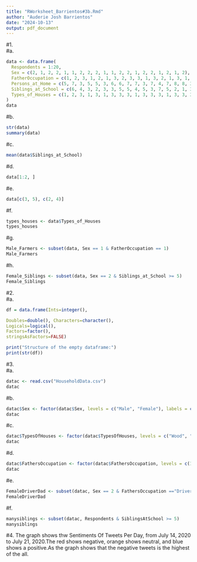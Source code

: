 ```yaml
---
title: "RWorksheet_Barrientos#3b.Rmd"
author: "Auderie Josh Barrientos"
date: "2024-10-13"
output: pdf_document
---
```


#1.  
#a.  

```r
data <- data.frame(
  Respondents = 1:20,
  Sex = c(2, 1, 2, 2, 1, 1, 2, 2, 2, 1, 1, 2, 2, 1, 2, 2, 1, 2, 1, 2),
  FatherOccupation = c(1, 2, 3, 1, 2, 1, 3, 2, 3, 3, 1, 3, 2, 1, 3, 1, 3, 3, 1, 1),
  Persons_at_Home = c(5, 7, 3, 5, 5, 3, 6, 6, 7, 7, 3, 7, 4, 7, 8, 8, 3, 11, 8, 6),
  Siblings_at_School = c(6, 4, 3, 2, 3, 3, 5, 5, 4, 5, 3, 7, 5, 2, 1, 3, 1, 5, 3, 2),
  Types_of_Houses = c(1, 2, 3, 1, 3, 1, 3, 3, 3, 1, 3, 3, 3, 1, 3, 3, 3, 3, 3, 2)
)
data
```

#b.  

```r
str(data)
summary(data)
```

#c.  

```r
mean(data$Siblings_at_School)
```

#d.  

```r
data[1:2, ]
```

#e. 

```r
data[c(3, 5), c(2, 4)]
```

#f.  

```r
types_houses <- data$Types_of_Houses
types_houses
```

#g.  

```r
Male_Farmers <- subset(data, Sex == 1 & FatherOccupation == 1)
Male_Farmers
```

#h.  

```r
Female_Siblings <- subset(data, Sex == 2 & Siblings_at_School >= 5)
Female_Siblings
```

#2.  
#a.  

```r
df = data.frame(Ints=integer(),

Doubles=double(), Characters=character(),
Logicals=logical(),
Factors=factor(),
stringsAsFactors=FALSE)

print("Structure of the empty dataframe:")
print(str(df))
```

#3.  
#a.  

```r
datac <- read.csv("HouseholdData.csv")
datac
```

#b.  

```r
datac$Sex <- factor(datac$Sex, levels = c("Male", "Female"), labels = c(1,2))
datac
```

#c.  

```r
datac$TypesOfHouses <- factor(datac$TypesOfHouses, levels = c("Wood", "Congrete", "Semi-congrete"), labels = c(1,2,3))
datac

```

#d.  

```r
datac$FathersOccupation <- factor(datac$FathersOccupation, levels = c(1,2,3), labels = c("Farmer", "Driver", "Others"))
datac
```

#e.  

```r
FemaleDriverDad <- subset(datac, Sex == 2 & FathersOccupation =="Driver")
FemaleDriverDad
```

#f.  

```r
manysiblings <- subset(datac, Respondents & SiblingsAtSchool >= 5)
manysiblings
```

#4.  The graph shows thw Sentiments Of Tweets Per Day, from July 14, 2020 to July 21, 2020.The red shows negative, orange shows neutral, and blue shows a positive.As the graph shows that the negative tweets is the highest of the all.

